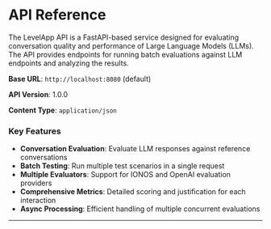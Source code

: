 # API Reference

The LevelApp API is a FastAPI-based service designed for evaluating conversation quality and performance of Large Language Models (LLMs). The API provides endpoints for running batch evaluations against LLM endpoints and analyzing the results.

**Base URL**: `http://localhost:8080` (default)

**API Version**: 1.0.0

**Content Type**: `application/json`

### Key Features

- **Conversation Evaluation**: Evaluate LLM responses against reference conversations
- **Batch Testing**: Run multiple test scenarios in a single request
- **Multiple Evaluators**: Support for IONOS and OpenAI evaluation providers
- **Comprehensive Metrics**: Detailed scoring and justification for each interaction
- **Async Processing**: Efficient handling of multiple concurrent evaluations

---
